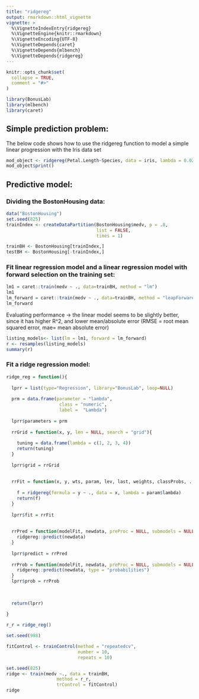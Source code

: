 ```yaml
---
title: "ridgereg"
output: rmarkdown::html_vignette
vignette: >
  %\VignetteIndexEntry{ridgereg}
  %\VignetteEngine{knitr::rmarkdown}
  %\VignetteEncoding{UTF-8}
  %\VignetteDepends{caret}
  %\VignetteDepends{mlbench}
  %\VignetteDepends{ridgereg}
---
```


```r
knitr::opts_chunk$set(
  collapse = TRUE,
  comment = "#>"
)
```

```r
library(BonusLab)
library(mlbench)
library(caret)
```

## Simple prediction problem:  
The below code shows how to use the ridgereg function to model a simple linear progression with the Iris data set  
```r
mod_object <- ridgereg(Petal.Length~Species, data = iris, lambda = 0.02)
mod_object$print()
```


## Predictive model:  

### Dividing the BostonHousing data:  
```r
data("BostonHousing")
set.seed(825)
trainIndex <- createDataPartition(BostonHousing$medv, p = .8, 
                                  list = FALSE, 
                                  times = 1)

trainBH <- BostonHousing[trainIndex,]
testBH <- BostonHousing[-trainIndex,]
```   

### Fit linear regression model and a linear regression model with forward selection on the training set:  
```r
lm1 = caret::train(medv ~ ., data=trainBH, method = "lm")
lm1
lm_forward = caret::train(medv ~ ., data=trainBH, method = "leapForward")
lm_forward
```

Evaluating performance  -> the linear model seems to be slightly better, since it has higher R^2, and lower mean/absolute error
(RMSE = root mean squared error, mae= mean absolute error)  

```r
listing_models<- list(lm = lm1, forward = lm_forward)
r <- resamples(listing_models)
summary(r)
```

### Fit a ridge regression model:
```r
ridge_reg = function(){
  
  lprr = list(type="Regression", library="BonusLab", loop=NULL)
  
  prm = data.frame(parameter = "lambda",
                    class = "numeric",
                    label =  "Lambda")
  
  lprr$parameters = prm
  
  rrGrid = function(x, y, len = NULL, search = "grid"){
    
    tuning = data.frame(lambda = c(1, 2, 3, 4))
    return(tuning)
  }
  
  lprr$grid = rrGrid
  
  
  rrFit = function(x, y, wts, param, lev, last, weights, classProbs, ...){
    
    f = ridgereg(formula = y ~ ., data = x, lambda = param$lambda)
    return(f)
  }
  
  lprr$fit = rrFit
  
  
  rrPred = function(modelFit, newdata, preProc = NULL, submodels = NULL){
    ridgereg::predict(newdata)
  }
  
  lprr$predict = rrPred
  
  rrProb = function(modelFit, newdata, preProc = NULL, submodels = NULL){
    ridgereg::predict(newdata, type = "probabilities")
  }
  lprr$prob = rrProb
  
 
  
  return(lprr)
  
}
```

```r

r_r = ridge_reg()

set.seed(998)

fitControl <- trainControl(method = "repeatedcv",
                           number = 10,
                           repeats = 10)

set.seed(825)
ridge <- train(medv ~., data = trainBH, 
                   method = r_r, 
                   trControl = fitControl)
ridge
```